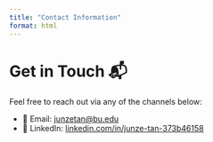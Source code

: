 ```yaml
---
title: "Contact Information"
format: html
---
```


# Get in Touch 📬

Feel free to reach out via any of the channels below:

- 📧 Email: [junzetan@bu.edu](mailto:junzetan@bu.edu)
- 💼 LinkedIn: [linkedin.com/in/junze-tan-373b46158](https://www.linkedin.com/in/junze-tan-373b46158/)